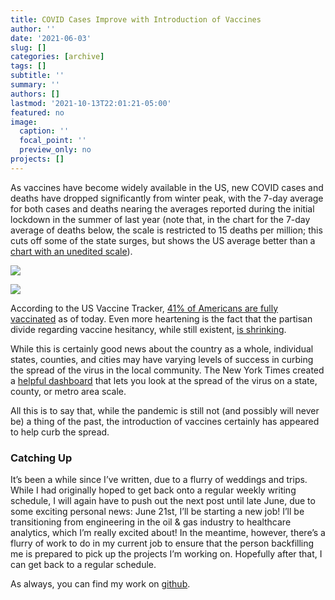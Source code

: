 ```yaml
---
title: COVID Cases Improve with Introduction of Vaccines
author: ''
date: '2021-06-03'
slug: []
categories: [archive]
tags: []
subtitle: ''
summary: ''
authors: []
lastmod: '2021-10-13T22:01:21-05:00'
featured: no
image:
  caption: ''
  focal_point: ''
  preview_only: no
projects: []
---
```


As vaccines have become widely available in the US, new COVID cases and deaths have dropped significantly from winter peak, with the 7-day average for both cases and deaths nearing the averages reported during the initial lockdown in the summer of last year (note that, in the chart for the 7-day average of deaths below,  the scale is restricted to 15 deaths per million; this cuts off some of the state surges, but shows the US average better than a [chart with an unedited scale](https://github.com/markjrieke/thedatadiary/raw/main/2021.05.30-COVID/p3.png)).

![](pics/plot_01.png)

![](pics/plot_03.png)

According to the US Vaccine Tracker, [41% of Americans are fully vaccinated](https://twitter.com/USVaccineCount) as of today. Even more heartening is the fact that the partisan divide regarding vaccine hesitancy, while still existent, [is shrinking](https://twitter.com/gelliottmorris/status/1397579777448550404). 

While this is certainly good news about the country as a whole, individual states, counties, and cities may have varying levels of success in curbing the spread of the virus in the local community. The New York Times created a [helpful dashboard](https://www.nytimes.com/interactive/2021/us/covid-cases-deaths-tracker.html) that lets you look at the spread of the virus on a state, county, or metro area scale. 

All this is to say that, while the pandemic is still not (and possibly will never be) a thing of the past, the introduction of vaccines certainly has appeared to help curb the spread.

### Catching Up

It’s been a while since I’ve written, due to a flurry of weddings and trips. While I had originally hoped to get back onto a regular weekly writing schedule, I will again have to push out the next post until late June, due to some exciting personal news: June 21st, I’ll be starting a new job! I’ll be transitioning from engineering in the oil & gas industry to healthcare analytics, which I’m really excited about! In the meantime, however, there’s a flurry of work to do in my current job to ensure that the person backfilling me is prepared to pick up the projects I’m working on. Hopefully after that, I can get back to a regular schedule.

As always, you can find my work on [github](https://github.com/markjrieke/thedatadiary/tree/main/2021.05.30-COVID).
